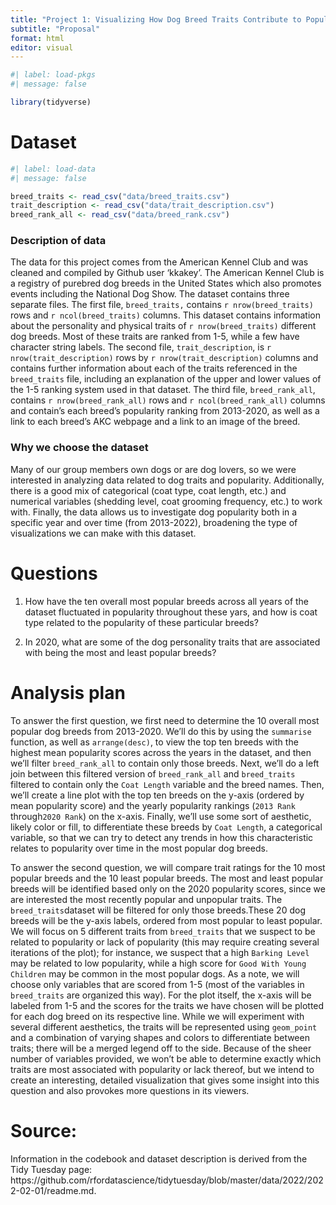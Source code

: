```yaml
---
title: "Project 1: Visualizing How Dog Breed Traits Contribute to Popularity Rankings"
subtitle: "Proposal"
format: html
editor: visual
---
```


```r
#| label: load-pkgs
#| message: false

library(tidyverse)
```

# Dataset

```r
#| label: load-data
#| message: false

breed_traits <- read_csv("data/breed_traits.csv")
trait_description <- read_csv("data/trait_description.csv")
breed_rank_all <- read_csv("data/breed_rank.csv")
```

### Description of data

The data for this project comes from the American Kennel Club and was cleaned and compiled by Github user 'kkakey'. The American Kennel Club is a registry of purebred dog breeds in the United States which also promotes events including the National Dog Show. The dataset contains three separate files. The first file, `breed_traits,` contains `r nrow(breed_traits)` rows and `r ncol(breed_traits)` columns. This dataset contains information about the personality and physical traits of `r nrow(breed_traits)` different dog breeds. Most of these traits are ranked from 1-5, while a few have character string labels. The second file, `trait_description`, is `r nrow(trait_description)` rows by `r nrow(trait_description)` columns and contains further information about each of the traits referenced in the `breed_traits` file, including an explanation of the upper and lower values of the 1-5 ranking system used in that dataset. The third file, `breed_rank_all`, contains `r nrow(breed_rank_all)` rows and `r ncol(breed_rank_all)` columns and contain's each breed's popularity ranking from 2013-2020, as well as a link to each breed's AKC webpage and a link to an image of the breed.

### Why we choose the dataset

Many of our group members own dogs or are dog lovers, so we were interested in analyzing data related to dog traits and popularity. Additionally, there is a good mix of categorical (coat type, coat length, etc.) and numerical variables (shedding level, coat grooming frequency, etc.) to work with. Finally, the data allows us to investigate dog popularity both in a specific year and over time (from 2013-2022), broadening the type of visualizations we can make with this dataset.

# Questions

1.  How have the ten overall most popular breeds across all years of the dataset fluctuated in popularity throughout these yars, and how is coat type related to the popularity of these particular breeds?

2.  In 2020, what are some of the dog personality traits that are associated with being the most and least popular breeds?

# Analysis plan

To answer the first question, we first need to determine the 10 overall most popular dog breeds from 2013-2020. We'll do this by using the `summarise` function, as well as `arrange(desc)`, to view the top ten breeds with the highest mean popularity scores across the years in the dataset, and then we'll filter `breed_rank_all` to contain only those breeds. Next, we'll do a left join between this filtered version of `breed_rank_all` and `breed_traits` filtered to contain only the `Coat Length` variable and the breed names. Then, we'll create a line plot with the top ten breeds on the y-axis (ordered by mean popularity score) and the yearly popularity rankings (`2013 Rank` through`2020 Rank`) on the x-axis. Finally, we'll use some sort of aesthetic, likely color or fill, to differentiate these breeds by `Coat Length`, a categorical variable, so that we can try to detect any trends in how this characteristic relates to popularity over time in the most popular dog breeds.

To answer the second question, we will compare trait ratings for the 10 most popular breeds and the 10 least popular breeds. The most and least popular breeds will be identified based only on the 2020 popularity scores, since we are interested the most recently popular and unpopular traits. The `breed_traits`dataset will be filtered for only those breeds.These 20 dog breeds will be the y-axis labels, ordered from most popular to least popular. We will focus on 5 different traits from `breed_traits` that we suspect to be related to popularity or lack of popularity (this may require creating several iterations of the plot); for instance, we suspect that a high `Barking Level` may be related to low popularity, while a high score for `Good With Young Children` may be common in the most popular dogs. As a note, we will choose only variables that are scored from 1-5 (most of the variables in `breed_traits` are organized this way). For the plot itself, the x-axis will be labeled from 1-5 and the scores for the traits we have chosen will be plotted for each dog breed on its respective line. While we will experiment with several different aesthetics, the traits will be represented using `geom_point` and a combination of varying shapes and colors to differentiate between traits; there will be a merged legend off to the side. Because of the sheer number of variables provided, we won't be able to determine exactly which traits are most associated with popularity or lack thereof, but we intend to create an interesting, detailed visualization that gives some insight into this question and also provokes more questions in its viewers.

# Source:

Information in the codebook and dataset description is derived from the Tidy Tuesday page: https://github.com/rfordatascience/tidytuesday/blob/master/data/2022/2022-02-01/readme.md.
